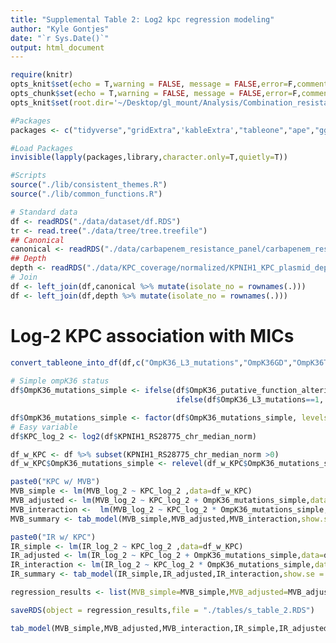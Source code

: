 ```yaml
---
title: "Supplemental Table 2: Log2 kpc regression modeling"
author: "Kyle Gontjes"
date: "`r Sys.Date()`"
output: html_document
---
```


```r
require(knitr)
opts_knit$set(echo = T,warning = FALSE, message = FALSE,error=F,comment=NA)
opts_chunk$set(echo = T,warning = FALSE, message = FALSE,error=F,comment=NA)
opts_knit$set(root.dir='~/Desktop/gl_mount/Analysis/Combination_resistance/pre-intro-blbli-resistance-ms/')
```

```r
#Packages
packages <- c("tidyverse","gridExtra",'kableExtra',"tableone","ape","ggtree",'sjPlot','sjtable2df')

#Load Packages
invisible(lapply(packages,library,character.only=T,quietly=T))

#Scripts
source("./lib/consistent_themes.R") 
source("./lib/common_functions.R")
```

```r
# Standard data
df <- readRDS("./data/dataset/df.RDS")
tr <- read.tree("./data/tree/tree.treefile") 
## Canonical
canonical <- readRDS("./data/carbapenem_resistance_panel/carbapenem_resistance_panel_matrix.RDS")
## Depth
depth <- readRDS("./data/KPC_coverage/normalized/KPNIH1_KPC_plasmid_depth_by_feature_median_chromosome_normalized.RDS")
# Join 
df <- left_join(df,canonical %>% mutate(isolate_no = rownames(.))) 
df <- left_join(df,depth %>% mutate(isolate_no = rownames(.)))
```

# Log-2 KPC association with MICs
 
```r
convert_tableone_into_df(df,c("OmpK36_L3_mutations","OmpK36GD","OmpK36TD"),strata="clade_I",outcome_names = c("Clade I","Clade II"),factorVars = c("OmpK36_L3_mutations","OmpK36GD","OmpK36TD"))
 
# Simple ompK36 status
df$OmpK36_mutations_simple <- ifelse(df$OmpK36_putative_function_altering==1 | df$OmpK36_truncation_kleborate==1 ,"Putative function-altering variant (PFAV)",
                                     ifelse(df$OmpK36_L3_mutations==1, "Loop 3 insertion","No loop 3 insertion or PFAV"))

df$OmpK36_mutations_simple <- factor(df$OmpK36_mutations_simple, levels=rev(c("No loop 3 insertion or PFAV","Loop 3 insertion","Putative function-altering variant (PFAV)")))
# Easy variable
df$KPC_log_2 <- log2(df$KPNIH1_RS28775_chr_median_norm)
```

```r
df_w_KPC <- df %>% subset(KPNIH1_RS28775_chr_median_norm >0)
df_w_KPC$OmpK36_mutations_simple <- relevel(df_w_KPC$OmpK36_mutations_simple,ref = "No loop 3 insertion or PFAV") 

paste0("KPC w/ MVB")
MVB_simple <- lm(MVB_log_2 ~ KPC_log_2 ,data=df_w_KPC)   
MVB_adjusted <- lm(MVB_log_2 ~ KPC_log_2 + OmpK36_mutations_simple,data=df_w_KPC) 
MVB_interaction <-  lm(MVB_log_2 ~ KPC_log_2 * OmpK36_mutations_simple,data=df_w_KPC) 
MVB_summary <- tab_model(MVB_simple,MVB_adjusted,MVB_interaction,show.se = T,show.aic = T)

paste0("IR w/ KPC")
IR_simple <- lm(IR_log_2 ~ KPC_log_2 ,data=df_w_KPC)  
IR_adjusted <- lm(IR_log_2 ~ KPC_log_2 + OmpK36_mutations_simple,data=df_w_KPC)  
IR_interaction <- lm(IR_log_2 ~ KPC_log_2 * OmpK36_mutations_simple,data=df_w_KPC)   
IR_summary <- tab_model(IR_simple,IR_adjusted,IR_interaction,show.se = T,show.aic = T)

regression_results <- list(MVB_simple=MVB_simple,MVB_adjusted=MVB_adjusted,MVB_interaction=MVB_interaction,IR_simple=IR_simple,IR_adjusted=IR_adjusted,IR_interaction=IR_interaction)

saveRDS(object = regression_results,file = "./tables/s_table_2.RDS")

tab_model(MVB_simple,MVB_adjusted,MVB_interaction,IR_simple,IR_adjusted,IR_interaction,show.se = T,show.aic = T,show.df = T,file = "~/Desktop/gl_mount/Analysis/Combination_resistance/pre-intro-blbli-resistance-ms/tables/s_table_2.html")  
```